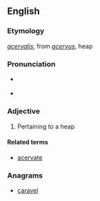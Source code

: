 ==English==

===Etymology===
{{etyl|la|en}} ''[[acervalis]]'', from ''[[acervus]]'', heap

===Pronunciation===
* {{a|UK}} {{IPA|/əˈsəː.vəl/}}
* {{a|US}} {{IPA|/əˈsɚ.vəl/}}

===Adjective===
{{head|en|adjective}}

# {{context|obsolete|lang=en}} Pertaining to a heap

====Related terms====
* [[acervate]]

===Anagrams===
* [[caravel#English|caravel]]